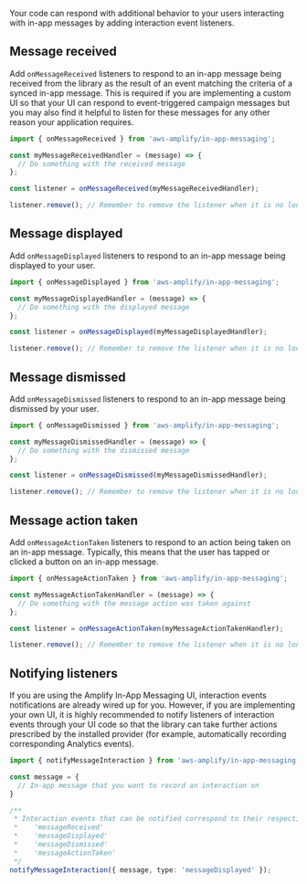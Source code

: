 Your code can respond with additional behavior to your users interacting with in-app messages by adding interaction event listeners.

## Message received

Add `onMessageReceived` listeners to respond to an in-app message being received from the library as the result of an event matching the criteria of a synced in-app message. This is required if you are implementing a custom UI so that your UI can respond to event-triggered campaign messages but you may also find it helpful to listen for these messages for any other reason your application requires.

```js
import { onMessageReceived } from 'aws-amplify/in-app-messaging';

const myMessageReceivedHandler = (message) => {
  // Do something with the received message
};

const listener = onMessageReceived(myMessageReceivedHandler);

listener.remove(); // Remember to remove the listener when it is no longer needed
```

## Message displayed

Add `onMessageDisplayed` listeners to respond to an in-app message being displayed to your user.

```js
import { onMessageDisplayed } from 'aws-amplify/in-app-messaging';

const myMessageDisplayedHandler = (message) => {
  // Do something with the displayed message
};

const listener = onMessageDisplayed(myMessageDisplayedHandler);

listener.remove(); // Remember to remove the listener when it is no longer needed
```

## Message dismissed

Add `onMessageDismissed` listeners to respond to an in-app message being dismissed by your user.

```js
import { onMessageDismissed } from 'aws-amplify/in-app-messaging';

const myMessageDismissedHandler = (message) => {
  // Do something with the dismissed message
};

const listener = onMessageDismissed(myMessageDismissedHandler);

listener.remove(); // Remember to remove the listener when it is no longer needed
```

## Message action taken

Add `onMessageActionTaken` listeners to respond to an action being taken on an in-app message. Typically, this means that the user has tapped or clicked a button on an in-app message.

```js
import { onMessageActionTaken } from 'aws-amplify/in-app-messaging';

const myMessageActionTakenHandler = (message) => {
  // Do something with the message action was taken against
};

const listener = onMessageActionTaken(myMessageActionTakenHandler);

listener.remove(); // Remember to remove the listener when it is no longer needed
```

## Notifying listeners

If you are using the Amplify In-App Messaging UI, interaction events notifications are already wired up for you. However, if you are implementing your own UI, it is highly recommended to notify listeners of interaction events through your UI code so that the library can take further actions prescribed by the installed provider (for example, automatically recording corresponding Analytics events).

```ts
import { notifyMessageInteraction } from 'aws-amplify/in-app-messaging';

const message = {
  // In-app message that you want to record an interaction on
}

/**
 * Interaction events that can be notified correspond to their respective listeners:
 *    'messageReceived'
 *    'messageDisplayed'
 *    'messageDismissed'
 *    'messageActionTaken'
 */
notifyMessageInteraction({ message, type: 'messageDisplayed' });
```
